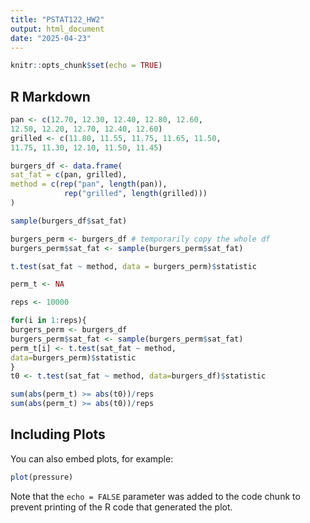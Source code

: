 ```yaml
---
title: "PSTAT122_HW2"
output: html_document
date: "2025-04-23"
---
```


```r
knitr::opts_chunk$set(echo = TRUE)
```

## R Markdown


```r
pan <- c(12.70, 12.30, 12.40, 12.80, 12.60,
12.50, 12.20, 12.70, 12.40, 12.60)
grilled <- c(11.80, 11.55, 11.75, 11.65, 11.50,
11.75, 11.30, 12.10, 11.50, 11.45)

burgers_df <- data.frame(
sat_fat = c(pan, grilled),
method = c(rep("pan", length(pan)),
            rep("grilled", length(grilled)))
)

sample(burgers_df$sat_fat)
```

```r
burgers_perm <- burgers_df # temporarily copy the whole df
burgers_perm$sat_fat <- sample(burgers_perm$sat_fat)

t.test(sat_fat ~ method, data = burgers_perm)$statistic
```
```r
perm_t <- NA

reps <- 10000

for(i in 1:reps){
burgers_perm <- burgers_df
burgers_perm$sat_fat <- sample(burgers_perm$sat_fat)
perm_t[i] <- t.test(sat_fat ~ method,
data=burgers_perm)$statistic
}
t0 <- t.test(sat_fat ~ method, data=burgers_df)$statistic

sum(abs(perm_t) >= abs(t0))/reps
sum(abs(perm_t) >= abs(t0))/reps
```

## Including Plots

You can also embed plots, for example:

```r
plot(pressure)
```

Note that the `echo = FALSE` parameter was added to the code chunk to prevent printing of the R code that generated the plot.

